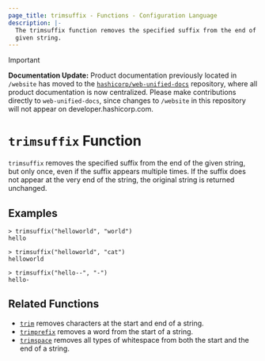 ```yaml
---
page_title: trimsuffix - Functions - Configuration Language
description: |-
  The trimsuffix function removes the specified suffix from the end of a
  given string.
---
```


> [!IMPORTANT]  
> **Documentation Update:** Product documentation previously located in `/website` has moved to the [`hashicorp/web-unified-docs`](https://github.com/hashicorp/web-unified-docs) repository, where all product documentation is now centralized. Please make contributions directly to `web-unified-docs`, since changes to `/website` in this repository will not appear on developer.hashicorp.com.

# `trimsuffix` Function

`trimsuffix` removes the specified suffix from the end of the given string, but only once, even if the suffix appears multiple times. If the suffix does not appear at the very end of the string, the original string is returned unchanged.

## Examples

```
> trimsuffix("helloworld", "world")
hello
```

```
> trimsuffix("helloworld", "cat")
helloworld
```

```
> trimsuffix("hello--", "-")
hello-
```

## Related Functions

* [`trim`](/terraform/language/functions/trim) removes characters at the start and end of a string.
* [`trimprefix`](/terraform/language/functions/trimprefix) removes a word from the start of a string.
* [`trimspace`](/terraform/language/functions/trimspace) removes all types of whitespace from
  both the start and the end of a string.
